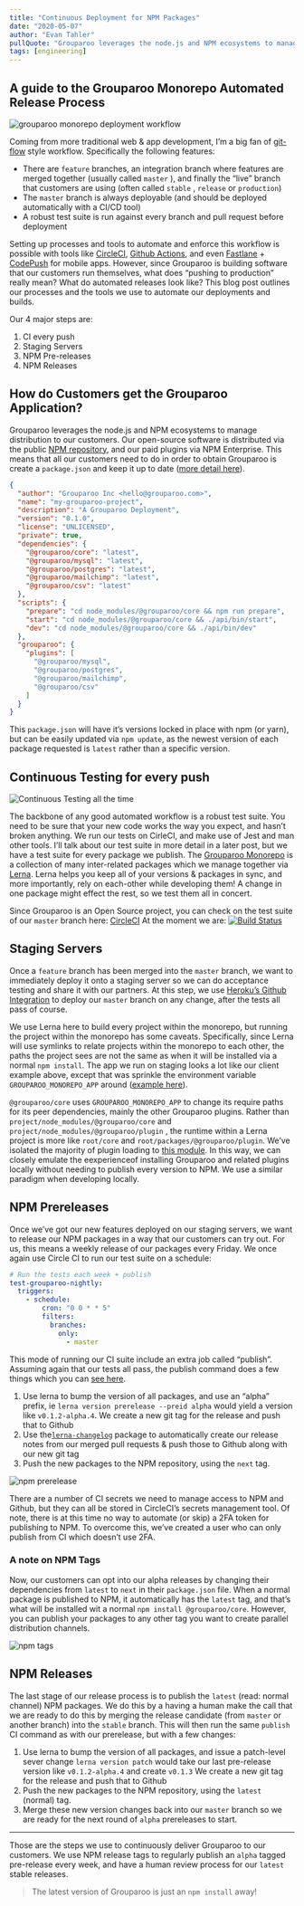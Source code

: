 ```yaml
---
title: "Continuous Deployment for NPM Packages"
date: "2020-05-07"
author: "Evan Tahler"
pullQuote: "Grouparoo leverages the node.js and NPM ecosystems to manage distribution to our customers. Our open-source software is distributed via the public via NPM"
tags: [engineering]
---
```


## A guide to the Grouparoo Monorepo Automated Release Process

<Image
  alt="grouparoo monorepo deployment workflow"
  src="grouparoo-monorepo-deployment/grouparoo-release-process.png"
/>

Coming from more traditional web & app development, I’m a big fan of [git-flow](https://www.atlassian.com/git/tutorials/comparing-workflows/gitflow-workflow) style workflow. Specifically the following features:

- There are `feature` branches, an integration branch where features are merged together (usually called `master` ), and finally the “live” branch that customers are using (often called `stable` , `release` or `production`)
- The `master` branch is always deployable (and should be deployed automatically with a CI/CD tool)
- A robust test suite is run against every branch and pull request before deployment

Setting up processes and tools to automate and enforce this workflow is possible with tools like [CircleCI](https://circleci.com/), [Github Actions](https://github.com/features/actions), and even [Fastlane](https://fastlane.tools/) + [CodePush](https://microsoft.github.io/code-push/) for mobile apps. However, since Grouparoo is building software that our customers run themselves, what does “pushing to production” really mean? What do automated releases look like? This blog post outlines our processes and the tools we use to automate our deployments and builds.

Our 4 major steps are:

1. CI every push
2. Staging Servers
3. NPM Pre-releases
4. NPM Releases

## How do Customers get the Grouparoo Application?

Grouparoo leverages the node.js and NPM ecosystems to manage distribution to our customers. Our open-source software is distributed via the public [NPM repository](https://www.npmjs.com/package/@grouparoo/core), and our paid plugins via NPM Enterprise. This means that all our customers need to do in order to obtain Grouparoo is create a `package.json` and keep it up to date ([more detail here](https://github.com/grouparoo/grouparoo/blob/master/documents/deployment/getting-started.md)).

```json
{
  "author": "Grouparoo Inc <hello@grouparoo.com>",
  "name": "my-grouparoo-project",
  "description": "A Grouparoo Deployment",
  "version": "0.1.0",
  "license": "UNLICENSED",
  "private": true,
  "dependencies": {
    "@grouparoo/core": "latest",
    "@grouparoo/mysql": "latest",
    "@grouparoo/postgres": "latest",
    "@grouparoo/mailchimp": "latest",
    "@grouparoo/csv": "latest"
  },
  "scripts": {
    "prepare": "cd node_modules/@grouparoo/core && npm run prepare",
    "start": "cd node_modules/@grouparoo/core && ./api/bin/start",
    "dev": "cd node_modules/@grouparoo/core && ./api/bin/dev"
  },
  "grouparoo": {
    "plugins": [
      "@grouparoo/mysql",
      "@grouparoo/postgres",
      "@grouparoo/mailchimp",
      "@grouparoo/csv"
    ]
  }
}
```

This `package.json` will have it’s versions locked in place with npm (or yarn), but can be easily updated via `npm update`, as the newest version of each package requested is `latest` rather than a specific version.

## Continuous Testing for every push

<Image
  maxHeight={800}
  alt="Continuous Testing all the time"
  src="grouparoo-monorepo-deployment/ci-all-the-time.png"
/>

The backbone of any good automated workflow is a robust test suite. You need to be sure that your new code works the way you expect, and hasn’t broken anything. We run our tests on CirleCI, and make use of Jest and man other tools. I’ll talk about our test suite in more detail in a later post, but we have a test suite for every package we publish. The [Grouparoo Monorepo](https://github.com/grouparoo/grouparoo) is a collection of many inter-related packages which we manage together via [Lerna](https://github.com/grouparoo/grouparoo). Lerna helps you keep all of your versions & packages in sync, and more importantly, rely on each-other while developing them! A change in one package might effect the rest, so we test them all in concert.

Since Grouparoo is an Open Source project, you can check on the test suite of our `master` branch here: [CircleCI](https://app.circleci.com/pipelines/github/grouparoo/grouparoo?branch=master) At the moment we are: [![Build Status](https://circleci.com/gh/grouparoo/grouparoo.svg?style=svg)](https://circleci.com/gh/grouparoo/www.grouparoo.com)

## Staging Servers

Once a `feature` branch has been merged into the `master` branch, we want to immediately deploy it onto a staging server so we can do acceptance testing and share it with our partners. At this step, we use [Heroku’s Github Integration](https://devcenter.heroku.com/articles/github-integration) to deploy our `master` branch on any change, after the tests all pass of course.

We use Lerna here to build every project within the monorepo, but running the project within the monorepo has some caveats. Specifically, since Lerna will use symlinks to relate projects within the monorepo to each other, the paths the project sees are not the same as when it will be installed via a normal `npm install`. The app we run on staging looks a lot like our client example above, except that was sprinkle the environment variable `GROUPAROO_MONOREPO_APP` around ([example here](https://github.com/grouparoo/grouparoo/blob/master/apps/staging-public/package.json)).

`@grouparoo/core` uses `GROUPAROO_MONOREPO_APP` to change its require paths for its peer dependencies, mainly the other Grouparoo plugins. Rather than `project/node_modules/@grouparoo/core` and `project/node_modules/@grouparoo/plugin` , the runtime within a Lerna project is more like `root/core` and `root/packages/@grouparoo/plugin`. We’ve isolated the majority of plugin loading to [this module](https://github.com/grouparoo/grouparoo/blob/master/core/api/src/utils/pluginDetails.js). In this way, we can closely emulate the eexperienceof installing Grouparoo and related plugins locally without needing to publish every version to NPM. We use a similar paradigm when developing locally.

## NPM Prereleases

Once we’ve got our new features deployed on our staging servers, we want to release our NPM packages in a way that our customers can try out. For us, this means a weekly release of our packages every Friday. We once again use Circle CI to run our test suite on a schedule:

```yaml
# Run the tests each week + publish
test-grouparoo-nightly:
  triggers:
    - schedule:
        cron: "0 0 * * 5"
        filters:
          branches:
            only:
              - master
```

This mode of running our CI suite include an extra job called “publish”. Assuming again that our tests all pass, the publish command does a few things which you can [see here](https://github.com/grouparoo/grouparoo/blob/master/bin/publish).

1. Use lerna to bump the version of all packages, and use an “alpha” prefix, ie `lerna version prerelease --preid alpha` would yield a version like `v0.1.2-alpha.4`. We create a new git tag for the release and push that to Github
2. Use the[`lerna-changelog`](https://github.com/lerna/lerna-changelog) package to automatically create our release notes from our merged pull requests & push those to Github along with our new git tag
3. Push the new packages to the NPM repository, using the `next` tag.

<Image
  maxHeight={400}
  alt="npm prerelease"
  src="grouparoo-monorepo-deployment/npm-prerelease.png"
/>

There are a number of CI secrets we need to manage access to NPM and Github, but they can all be stored in CircleCI’s secrets management tool. Of note, there is at this time no way to automate (or skip) a 2FA token for publishing to NPM. To overcome this, we’ve created a user who can only publish from CI which doesn’t use 2FA.

### A note on NPM Tags

Now, our customers can opt into our alpha releases by changing their dependencies from `latest` to `next` in their `package.json` file. When a normal package is published to NPM, it automatically has the `latest` tag, and that’s what will be installed wit a normal `npm install @grouparoo/core`. However, you can publish your packages to any other tag you want to create parallel distribution channels.

<Image
  maxHeight={400}
  alt="npm tags"
  src="grouparoo-monorepo-deployment/npm-tags.png"
/>

## NPM Releases

The last stage of our release process is to publish the `latest` (read: normal channel) NPM packages. We do this by a having a human make the call that we are ready to do this by merging the release candidate (from `master` or another branch) into the `stable` branch. This will then run the same `publish` CI command as with our prerelease, but with a few changes:

1. Use lerna to bump the version of all packages, and issue a patch-level sever change `lerna version patch` would take our last pre-release version like `v0.1.2-alpha.4` and create `v0.1.3` We create a new git tag for the release and push that to Github
2. Push the new packages to the NPM repository, using the `latest` (normal) tag.
3. Merge these new version changes back into our `master` branch so we are ready for the next round of `alpha` prereleases to start.

---

Those are the steps we use to continuously deliver Grouparoo to our customers. We use NPM release tags to regularly publish an `alpha` tagged pre-release every week, and have a human review process for our `latest` stable releases.

> The latest version of Grouparoo is just an `npm install` away!
